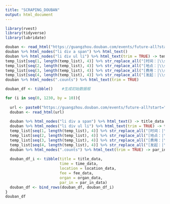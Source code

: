 ---
title: "SCRAPING_DOUBAN"
output: html_document
---

```{r}
library(rvest)
library(tidyverse)
library(lubridate)
```

```{r}
douban <- read_html("https://guangzhou.douban.com/events/future-all?start=0")
douban %>% html_nodes("li div a span") %>% html_text()                           #标题
douban %>% html_nodes("li div ul li") %>% html_text(trim = TRUE) -> temp_list    #临时列表
temp_list[seq(1, length(temp_list), 4)] %>% str_replace_all("[时间：|\\s]", "")  #时间
temp_list[seq(2, length(temp_list), 4)] %>% str_replace_all("[地点：|\\s]", "")  #地点
temp_list[seq(3, length(temp_list), 4)] %>% str_replace_all("[费用：|\\s]", "")  #费用
temp_list[seq(4, length(temp_list), 4)] %>% str_replace_all("[发起：|\\s]", "")  #发起
douban %>% html_nodes(".counts") %>% html_text(trim = TRUE)                      #参加及感兴趣
```

```{r}
douban_df <- tibble()    #生成初始数据框

for (i in seq(0, 1230, by = 10)){
  
  url <- paste0("https://guangzhou.douban.com/events/future-all?start=", i)
  douban <- read_html(url)
  
  douban %>% html_nodes("li div a span") %>% html_text() -> title_data                              #标题
  douban %>% html_nodes("li div ul li") %>% html_text(trim = TRUE) -> temp_list                     #临时列表
  temp_list[seq(1, length(temp_list), 4)] %>% str_replace_all("[时间：|\\s]", "") -> time_data      #时间
  temp_list[seq(2, length(temp_list), 4)] %>% str_replace_all("[地点：|\\s]", "") -> location_data  #地点
  temp_list[seq(3, length(temp_list), 4)] %>% str_replace_all("[费用：|\\s]", "") -> fee_data       #费用
  temp_list[seq(4, length(temp_list), 4)] %>% str_replace_all("[发起：|\\s]", "") -> organ_data     #发起
  douban %>% html_nodes(".counts") %>% html_text(trim = TRUE) -> par_in_data                        #参加及感兴趣
  
  douban_df_i <- tibble(title = title_data, 
                        time = time_data,
                        location = location_data,
                        fee = fee_data,
                        organ = organ_data,
                        par_in = par_in_data)
  douban_df <- bind_rows(douban_df, douban_df_i)
}
douban_df
```

